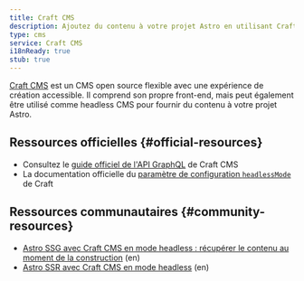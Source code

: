 ```yaml
---
title: Craft CMS
description: Ajoutez du contenu à votre projet Astro en utilisant Craft CMS comme CMS
type: cms
service: Craft CMS
i18nReady: true
stub: true
---
```


[Craft CMS](https://craftcms.com/) est un CMS open source flexible avec une expérience de création accessible. Il comprend son propre front-end, mais peut également être utilisé comme headless CMS pour fournir du contenu à votre projet Astro.

## Ressources officielles \{#official-resources\}

- Consultez le [guide officiel de l'API GraphQL](https://craftcms.com/docs/5.x/development/graphql.html) de Craft CMS
- La documentation officielle du [paramètre de configuration `headlessMode`](https://craftcms.com/docs/5.x/reference/config/general.html#headlessmode) de Craft

## Ressources communautaires \{#community-resources\}

- [Astro SSG avec Craft CMS en mode headless : récupérer le contenu au moment de la construction](https://www.olets.dev/posts/ssg-astro-with-headless-craft-cms-content-fetched-at-build-time/) (en)
- [Astro SSR avec Craft CMS en mode headless](https://www.olets.dev/posts/ssr-astro-with-headless-craft-cms/) (en)
